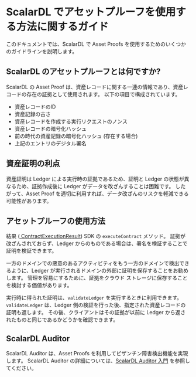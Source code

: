 # ScalarDL でアセットプルーフを使用する方法に関するガイド


<TranslationBanner />

このドキュメントでは、ScalarDL で Asset Proofs を使用するためのいくつかのガイドラインを説明します。

## ScalarDL のアセットプルーフとは何ですか?

ScalarDL の Asset Proof は、資産レコードに関する一連の情報であり、資産レコードの存在の証拠として使用されます。 以下の項目で構成されています。

- 資産レコードのID
- 資産記録の古さ
- 資産レコードを作成する実行リクエストのノンス
- 資産レコードの暗号化ハッシュ
- 前の時代の資産記録の暗号化ハッシュ (存在する場合)
- 上記のエントリのデジタル署名

## 資産証明の利点

資産証明は Ledger による実行時の証拠であるため、証明と Ledger の状態が異なるため、証拠作成後に Ledger がデータを改ざんすることは困難です。
したがって、Asset Proof を適切に利用すれば、データ改ざんのリスクを軽減できる可能性があります。

## アセットプルーフの使用方法

結果 ([ ContractExecutionResult](https://scalar-labs.github.io/scalardl/javadoc/latest/common/com/scalar/dl/ledger/model/ContractExecutionResult.html)) SDK の `executeContract` メソッド。 証拠が改ざんされておらず、Ledger からのものである場合は、署名を検証することで証明を検証できます。

一方のドメインでの悪意のあるアクティビティをもう一方のドメインで検出できるように、Ledger が実行されるドメインの外部に証明を保存することをお勧めします。 管理を容易にするために、証拠をクラウド ストレージに保存することを検討する価値があります。

実行時に得られた証明は、`validateLedger` を実行するときに利用できます。 `validateLedger` は、Ledger 側の検証を行った後、指定された資産レコードの証明も返します。 その後、クライアントはその証拠が以前に Ledger から返されたものと同じであるかどうかを確認できます。

## ScalarDL Auditor 

ScalarDL Auditor は、Asset Proofs を利用してビザンチン障害検出機能を実現します。 ScalarDL Auditor の詳細については、[ScalarDL Auditor 入門](getting-started-auditor.mdx) を参照してください。
